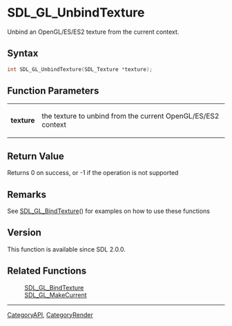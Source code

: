 = SDL_GL_UnbindTexture =

Unbind an OpenGL/ES/ES2 texture from the current context.

== Syntax ==

<syntaxhighlight lang='c'>
int SDL_GL_UnbindTexture(SDL_Texture *texture);
</syntaxhighlight>

== Function Parameters ==

{|
|'''texture'''
|the texture to unbind from the current OpenGL/ES/ES2 context
|}

== Return Value ==

Returns 0 on success, or -1 if the operation is not supported

== Remarks ==

See [[SDL_GL_BindTexture]]() for examples on how to use these functions

== Version ==

This function is available since SDL 2.0.0.

== Related Functions ==

:[[SDL_GL_BindTexture]]
:[[SDL_GL_MakeCurrent]]

----
[[CategoryAPI]], [[CategoryRender]]


